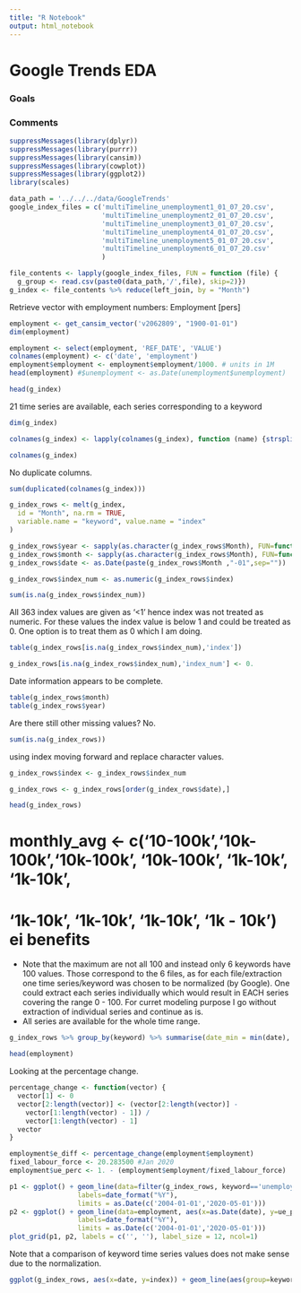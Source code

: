 ```yaml
---
title: "R Notebook"
output: html_notebook
---
```


# Google Trends EDA

### Goals


### Comments


```r
suppressMessages(library(dplyr))
suppressMessages(library(purrr))
suppressMessages(library(cansim))
suppressMessages(library(cowplot))
suppressMessages(library(ggplot2))
library(scales)
```



```r
data_path = '../../../data/GoogleTrends'
google_index_files = c('multiTimeline_unemployment1_01_07_20.csv', 
                       'multiTimeline_unemployment2_01_07_20.csv',
                       'multiTimeline_unemployment3_01_07_20.csv',
                       'multiTimeline_unemployment4_01_07_20.csv',
                       'multiTimeline_unemployment5_01_07_20.csv',
                       'multiTimeline_unemployment6_01_07_20.csv'
                       )
```

```r
file_contents <- lapply(google_index_files, FUN = function (file) {
  g_group <- read.csv(paste0(data_path,'/',file), skip=2)})
g_index <- file_contents %>% reduce(left_join, by = "Month")
```


Retrieve vector with employment numbers: Employment [pers]
```r
employment <- get_cansim_vector('v2062809', "1900-01-01")
dim(employment)
```

```r
employment <- select(employment, 'REF_DATE', 'VALUE')
colnames(employment) <- c('date', 'employment')
employment$employment <- employment$employment/1000. # units in 1M
head(employment) #$unemployment <- as.Date(unemployment$unemployment)
```


```r
head(g_index)
```

21 time series are available, each series corresponding to a keyword
```r
dim(g_index)
```


```r
colnames(g_index) <- lapply(colnames(g_index), function (name) {strsplit(name,'\\.\\.\\.')[[1]][1]})
```

```r
colnames(g_index)
```

No duplicate columns.
```r
sum(duplicated(colnames(g_index)))
```



```r
g_index_rows <- melt(g_index,
  id = "Month", na.rm = TRUE,
  variable.name = "keyword", value.name = "index"
)
```

```r
g_index_rows$year <- sapply(as.character(g_index_rows$Month), FUN=function (par_date) {strsplit(par_date, "-")[[1]][1]})
g_index_rows$month <- sapply(as.character(g_index_rows$Month), FUN=function (par_date) {strsplit(par_date, "-")[[1]][2]})
g_index_rows$date <- as.Date(paste(g_index_rows$Month ,"-01",sep=""))
```


```r
g_index_rows$index_num <- as.numeric(g_index_rows$index)
```

```r
sum(is.na(g_index_rows$index_num))
```

All 363 index values are given as '<1' hence index was not treated as numeric.
For these values the index value is below 1 and could be treated as 0. One
option is to treat them as 0 which I am doing.
```r
table(g_index_rows[is.na(g_index_rows$index_num),'index'])
```

```r
g_index_rows[is.na(g_index_rows$index_num),'index_num'] <- 0.
```

Date information appears to be  complete.
```r
table(g_index_rows$month)
table(g_index_rows$year)
```

Are there still other missing values? No.
```r
sum(is.na(g_index_rows))
```

using index moving forward and replace character values.
```r
g_index_rows$index <- g_index_rows$index_num
```



```r
g_index_rows <- g_index_rows[order(g_index_rows$date),]
```


```r
head(g_index_rows)
```


# monthly_avg <- c('10-100k','10k-100k','10k-100k', '10k-100k', '1k-10k', '1k-10k', 
#    '1k-10k', '1k-10k', '1k-10k', '1k - 10k') ei benefits
    
* Note that the maximum are not all 100 and instead only 6 keywords have 100
values. Those correspond to the 6 files, as for each file/extraction
one time series/keyword was chosen to be normalized (by Google). One
could extract each series individually which would result in EACH series
covering the range 0 - 100. For curret modeling purpose I go without
extraction of individual series and continue as is.
* All series are available for the whole time range.
```r
g_index_rows %>% group_by(keyword) %>% summarise(date_min = min(date), date_max = max(date), index_min = min(index), index_max=max(index))
```

```r
head(employment)
```

Looking at the percentage change.
```r
percentage_change <- function(vector) {
  vector[1] <- 0
  vector[2:length(vector)] <- (vector[2:length(vector)] -
    vector[1:length(vector) - 1]) /
    vector[1:length(vector) - 1]
  vector
}
```

```r
employment$e_diff <- percentage_change(employment$employment)
fixed_labour_force <- 20.283500 #Jan 2020	
employment$ue_perc <- 1. - (employment$employment/fixed_labour_force)
```


```r

p1 <- ggplot() + geom_line(data=filter(g_index_rows, keyword=='unemployment'), aes(x=date, y=index, group=keyword)) + scale_x_date(date_breaks = "2 year", 
                 labels=date_format("%Y"),
                 limits = as.Date(c('2004-01-01','2020-05-01')))
p2 <- ggplot() + geom_line(data=employment, aes(x=as.Date(date), y=ue_perc)) + scale_x_date(date_breaks = "2 year", 
                 labels=date_format("%Y"),
                 limits = as.Date(c('2004-01-01','2020-05-01')))
plot_grid(p1, p2, labels = c('', ''), label_size = 12, ncol=1)
```

Note that a comparison of keyword time series values does not make sense due
to the normalization.
```r
ggplot(g_index_rows, aes(x=date, y=index)) + geom_line(aes(group=keyword, alpha=0.1))
```



